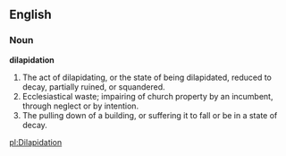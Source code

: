 ==English==

===Noun===

'''dilapidation'''

#The act of dilapidating, or the state of being dilapidated, reduced to decay, partially ruined, or squandered.
#Ecclesiastical waste; impairing of church property by an incumbent, through neglect or by intention.
#The pulling down of a building, or suffering it to fall or be in a state of decay.

[[pl:Dilapidation]]